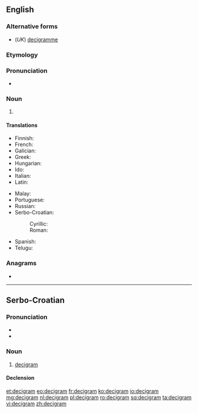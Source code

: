 {{also|deci-gram}}
==English==

===Alternative forms===
* (''UK'') [[decigramme]]

===Etymology===
{{prefix|deci|gram|lang=en}}

===Pronunciation===
* {{a|UK}} {{IPA|/ˈdɛsɪɡræm/|lang=en}}

===Noun===
{{en-noun}}

# {{SI-unit|deci|gram|mass|lang=en}}

====Translations====
{{trans-top|metric measurement}}
* Finnish: {{t|fi|desigramma}}
* French: {{t+|fr|décigramme}}
* Galician: {{t|gl|decigramo|m}}
* Greek: {{t|el|δεκατοστόγραμμα}}
* Hungarian: {{t|hu|decigramm}}
* Ido: {{t+|io|decigramo}}
* Italian: {{t+|it|decigrammo|m}}
* Latin: {{t|la|decigramma}}
{{trans-mid}}
* Malay: {{t|ms|desigram}}
* Portuguese: {{t|pt|decigrama|m}}
* Russian: {{t+|ru|децигра́мм|m}}
* Serbo-Croatian:
*: Cyrillic: {{t|sh|дѐциграм|m|sc=Cyrl}}
*: Roman: {{t|sh|dècigram|m}}
* Spanish: {{t|es|decigramo|m}}
* Telugu: {{t|te|డెసీగ్రాము}}
{{trans-bottom}}

===Anagrams===
* {{l|en|grimaced}}

----

==Serbo-Croatian==

===Pronunciation===
* {{IPA|/dětsiɡram/|lang=sh}}
* {{hyphenation|de|ci|gram|lang=sh}}

===Noun===
{{sh-noun|g=m|head=dècigram}}

# [[#English|decigram]]

====Declension====
{{sh-decl-noun
|decigram|decigrami
|decigrama|decigrama
|decigramu|decigramima
|decigram|decigrame
|decigrame|decigrami
|decigramu|decigramima
|decigramom|decigramima
}}

[[et:decigram]]
[[eo:decigram]]
[[fr:decigram]]
[[ko:decigram]]
[[io:decigram]]
[[mg:decigram]]
[[nl:decigram]]
[[pl:decigram]]
[[ro:decigram]]
[[sq:decigram]]
[[ta:decigram]]
[[vi:decigram]]
[[zh:decigram]]